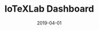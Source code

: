 ---
title: IoTeXLab Dashboard
category: Project
status: publish
date: 2019-04-01
slug: A sleek dashboard highlighting the most up-to-date information on IoTeX Delegates
website: https://iotexlab.io/delegates
twitter: https://twitter.com/iotexlab
logo: https://wp.gcap1.iotex.io/wp-content/uploads/2020/10/iotexlab-delegates-logo-1.png
featured_img: https://wp.gcap1.iotex.io/wp-content/uploads/2020/09/iotexlab-delegates-header.png
telegram: https://t.me/zimne
---